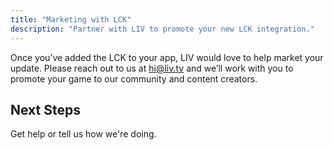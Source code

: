 ```yaml
---
title: "Marketing with LCK"
description: "Partner with LIV to promote your new LCK integration."
---
```


Once you’ve added the LCK to your app, LIV would love to help market your update. Please reach out to us at [hi@liv.tv](mailto:hi@liv.tv) and we’ll  work with you to promote your game to our community and content creators. 

## Next Steps

<Columns cols={2}>
  <Card title="Contact Us" icon="map" href="/learn-more/contact-us">
    Get help or tell us how we're doing.
  </Card>
</Columns>
